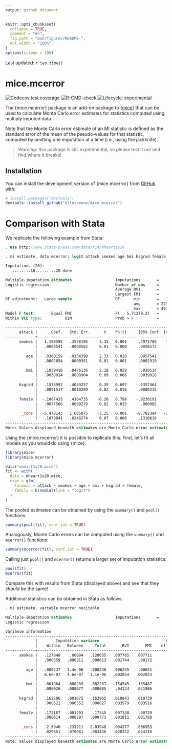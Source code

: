 ```yaml
---
output: github_document
---
```


<!-- README.md is generated from README.Rmd. Please edit that file -->

```r
knitr::opts_chunk$set(
  collapse = TRUE,
  comment = "#>",
  fig.path = "man/figures/README-",
  out.width = "100%"
)
options(scipen = 100)
```

Last updated: `r Sys.time()`

# mice.mcerror

<!-- badges: start -->
[![Codecov test coverage](https://codecov.io/gh/ellessenne/mice.mcerror/branch/main/graph/badge.svg)](https://app.codecov.io/gh/ellessenne/mice.mcerror?branch=main)
[![R-CMD-check](https://github.com/ellessenne/mice.mcerror/workflows/R-CMD-check/badge.svg)](https://github.com/ellessenne/mice.mcerror/actions)
[![Lifecycle: experimental](https://img.shields.io/badge/lifecycle-experimental-orange.svg)](https://lifecycle.r-lib.org/articles/stages.html#experimental)
<!-- badges: end -->

The {mice.mcerror} package is an add-on package to {[mice](https://CRAN.R-project.org/package=mice)} that can be used to calculate Monte Carlo error estimates for statistics computed using multiply imputed data.

Note that the Monte Carlo error estimate of an MI statistic is defined as the standard error of the mean of the pseudo-values for that statistic, computed by omitting one
imputation at a time (i.e., using the jackknife).

> _Warning:_ this package is still experimental, so please test it out and find where it breaks!

## Installation

You can install the development version of {mice.mcerror} from [GitHub](https://github.com/) with:

``` r
# install.packages("devtools")
devtools::install_github("ellessenne/mice.mcerror")
```

# Comparison with Stata

We replicate the following example from Stata:

```stata
. use http://www.stata-press.com/data/r14/mheart1s20

. mi estimate, dots mcerror: logit attack smokes age bmi hsgrad female

Imputations (20):
  .........10.........20 done

Multiple-imputation estimates                   Imputations       =         20
Logistic regression                             Number of obs     =        154
                                                Average RVI       =     0.0312
                                                Largest FMI       =     0.1355
DF adjustment:   Large sample                   DF:     min       =   1,060.38
                                                        avg       = 223,362.56
                                                        max       = 493,335.88
Model F test:       Equal FMI                   F(   5,71379.3)   =       3.59
Within VCE type:          OIM                   Prob > F          =     0.0030

------------------------------------------------------------------------------
      attack |      Coef.   Std. Err.      t    P>|t|     [95% Conf. Interval]
-------------+----------------------------------------------------------------
      smokes |   1.198595   .3578195     3.35   0.001     .4972789    1.899911
             |   .0068541   .0008562     0.01   0.000     .0056572    .0082212
             |
         age |   .0360159   .0154399     2.33   0.020     .0057541    .0662776
             |   .0002654   .0000351     0.01   0.001     .0002319    .0003108
             |
         bmi |   .1039416   .0476136     2.18   0.029      .010514    .1973692
             |   .0038014   .0008904     0.09   0.006     .0039928    .0044049
             |
      hsgrad |   .1578992   .4049257     0.39   0.697    -.6357464    .9515449
             |   .0091517   .0010209     0.02   0.016     .0086215    .0100602
             |
      female |  -.1067433   .4164735    -0.26   0.798    -.9230191    .7095326
             |   .0077566   .0009279     0.02   0.015      .006985    .0088408
             |
       _cons |  -5.478143   1.685075    -3.25   0.001    -8.782394   -2.173892
             |   .1079841   .0248274     0.07   0.000     .1310618    .1050817
------------------------------------------------------------------------------
Note: Values displayed beneath estimates are Monte Carlo error estimates.
```

Using the {mice.mcerror} it is possible to replicate this.
First, let's fit all models as you would do using {mice}:

```r
library(mice)
library(mice.mcerror)

data("mheart1s20.mice")
fit <- with(
  data = mheart1s20.mice,
  expr = glm(
    formula = attack ~ smokes + age + bmi + hsgrad + female,
    family = binomial(link = "logit")
  )
)
```

The pooled estimates can be obtained by using the `summary()` and `pool()` functions:

```r
summary(pool(fit), conf.int = TRUE)
```

Analogously, Monte Carlo errors can be computed using the `summary()` and `mcerror()` functions:

```r
summary(mcerror(fit), conf.int = TRUE)
```

Calling just `pool()` and `mcerror()` returns a larger set of imputation statistics:

```r
pool(fit)
mcerror(fit)
```

Compare this with results from Stata (displayed above) and see that they _should_ be the same!

Additional statistics can be obtained in Stata as follows:

```stata
. mi estimate, vartable mcerror nocitable

Multiple-imputation estimates                   Imputations       =         20
Logistic regression

Variance information
------------------------------------------------------------------------------
             |        Imputation variance                             Relative
             |    Within   Between     Total       RVI       FMI    efficiency
-------------+----------------------------------------------------------------
      smokes |   .127048    .00094   .128035   .007765   .007711       .999615
             |   .000559   .000211   .000613   .001744    .00172        .00009
             |                                                  
         age |   .000237   1.4e-06   .000238   .006245    .00621        .99969
             |   8.6e-07   4.6e-07   1.1e-06   .002054   .002033       .000107
             |                                                  
         bmi |   .001964   .000289   .002267   .154545   .135487       .993271
             |   .000026   .000077   .000085    .04134   .031986        .00166
             |                                                  
      hsgrad |   .162206   .001675   .163965   .010843   .010739       .999463
             |   .000521   .000552   .000827   .003579   .003516       .000185
             |                                                  
      female |   .172187   .001203    .17345   .007338    .00729       .999636
             |   .000614   .000297   .000773   .001811   .001788       .000094
             |                                                  
       _cons |    2.5946   .233211   2.83948   .094377   .086953       .995671
             |   .029651   .070081   .083436   .028332   .024216       .001263
------------------------------------------------------------------------------
Note: Values displayed beneath estimates are Monte Carlo error estimates.
```
